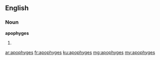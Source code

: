 ==English==

===Noun===
'''apophyges'''

# {{plural of|apophyge}}

[[ar:apophyges]]
[[fr:apophyges]]
[[ku:apophyges]]
[[mg:apophyges]]
[[my:apophyges]]